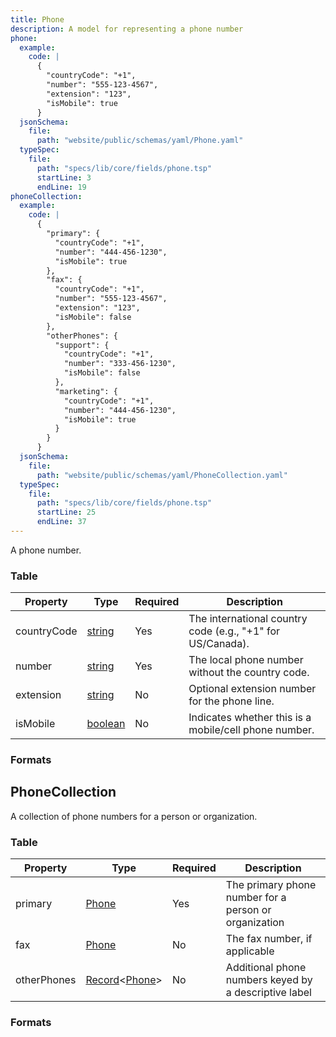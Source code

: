 ```yaml
---
title: Phone
description: A model for representing a phone number
phone:
  example:
    code: |
      {
        "countryCode": "+1",
        "number": "555-123-4567",
        "extension": "123",
        "isMobile": true
      }
  jsonSchema:
    file: 
      path: "website/public/schemas/yaml/Phone.yaml"
  typeSpec:
    file:
      path: "specs/lib/core/fields/phone.tsp"
      startLine: 3
      endLine: 19
phoneCollection:
  example:
    code: |
      {
        "primary": {
          "countryCode": "+1",
          "number": "444-456-1230",
          "isMobile": true
        },
        "fax": {
          "countryCode": "+1",
          "number": "555-123-4567",
          "extension": "123",
          "isMobile": false
        },
        "otherPhones": {
          "support": {
            "countryCode": "+1",
            "number": "333-456-1230",
            "isMobile": false
          },
          "marketing": {
            "countryCode": "+1",
            "number": "444-456-1230",
            "isMobile": true
          }
        }
      }
  jsonSchema:
    file:
      path: "website/public/schemas/yaml/PhoneCollection.yaml"
  typeSpec:
    file:
      path: "specs/lib/core/fields/phone.tsp"
      startLine: 25
      endLine: 37
---
```



A phone number.

### Table

| Property    | Type                                     | Required | Description                                                |
| ----------- | ---------------------------------------- | -------- | ---------------------------------------------------------- |
| countryCode | [string](/protocol/types/string#string)  | Yes      | The international country code (e.g., "+1" for US/Canada). |
| number      | [string](/protocol/types/string#string)  | Yes      | The local phone number without the country code.           |
| extension   | [string](/protocol/types/string#string)  | No       | Optional extension number for the phone line.              |
| isMobile    | [boolean](/protocol/types/other#boolean) | No       | Indicates whether this is a mobile/cell phone number.      |

### Formats

<SchemaFormatTabs
  example={frontmatter.phone.example}
  jsonSchema={frontmatter.phone.jsonSchema}
  typeSpec={frontmatter.phone.typeSpec}
/>

## PhoneCollection

A collection of phone numbers for a person or organization.

### Table

| Property    | Type                                                                      | Required | Description                                           |
| ----------- | ------------------------------------------------------------------------- | -------- | ----------------------------------------------------- |
| primary     | [Phone](/protocol/fields/phone)                                           | Yes      | The primary phone number for a person or organization |
| fax         | [Phone](/protocol/fields/phone)                                           | No       | The fax number, if applicable                         |
| otherPhones | [Record](/protocol/types/other#record)\<[Phone](/protocol/fields/phone)\> | No       | Additional phone numbers keyed by a descriptive label |

### Formats

<SchemaFormatTabs
  example={frontmatter.phoneCollection.example}
  jsonSchema={frontmatter.phoneCollection.jsonSchema}
  typeSpec={frontmatter.phoneCollection.typeSpec}
/>
